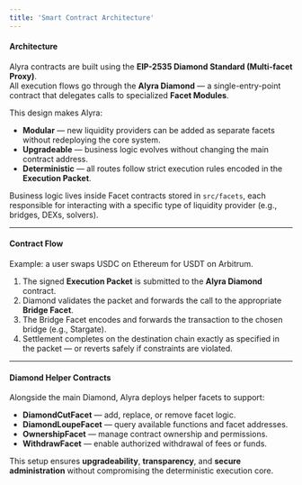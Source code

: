 ```yaml
---
title: 'Smart Contract Architecture'
---
```


#### Architecture

Alyra contracts are built using the **EIP-2535 Diamond Standard (Multi-facet Proxy)**.  
All execution flows go through the **Alyra Diamond** — a single-entry-point contract that delegates calls to specialized **Facet Modules**.

This design makes Alyra:

- **Modular** — new liquidity providers can be added as separate facets without redeploying the core system.  
- **Upgradeable** — business logic evolves without changing the main contract address.  
- **Deterministic** — all routes follow strict execution rules encoded in the **Execution Packet**.

Business logic lives inside Facet contracts stored in `src/facets`, each responsible for interacting with a specific type of liquidity provider (e.g., bridges, DEXs, solvers).

---

#### Contract Flow

Example: a user swaps USDC on Ethereum for USDT on Arbitrum.

1. The signed **Execution Packet** is submitted to the **Alyra Diamond** contract.  
2. Diamond validates the packet and forwards the call to the appropriate **Bridge Facet**.  
3. The Bridge Facet encodes and forwards the transaction to the chosen bridge (e.g., Stargate).  
4. Settlement completes on the destination chain exactly as specified in the packet — or reverts safely if constraints are violated.

---

#### Diamond Helper Contracts

Alongside the main Diamond, Alyra deploys helper facets to support:

- **DiamondCutFacet** — add, replace, or remove facet logic.  
- **DiamondLoupeFacet** — query available functions and facet addresses.  
- **OwnershipFacet** — manage contract ownership and permissions.  
- **WithdrawFacet** — enable authorized withdrawal of fees or funds.

This setup ensures **upgradeability**, **transparency**, and **secure administration** without compromising the deterministic execution core.
